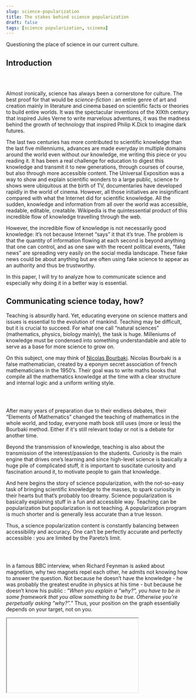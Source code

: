 ```yaml
---
slug: science-popularization
title: The stakes behind science popularization
draft: false
tags: [science popularization, scinema]
---
```


Questioning the place of science in our current culture.

<!--truncate-->


## Introduction

<Image
  srcImage="img/illustrations/science-communication-graph.png"
  altText="science-communication-graph"
  legend="Schematic overview of the field and the actors of science communication according to Carsten
  Könneker (Source: Wikipedia)"
/>

<br />

Almost ironically, science has always been a cornerstone for culture. The
best proof for that would be _science-fiction_ : an entire genre of
art and creation mainly in literature and cinema based on scientific facts
or theories to build entire worlds. It was the spectacular inventions of
the XIXth century that inspired Jules Verne to write marvelous adventures,
it was the madness behind the growth of technology that inspired Philip
K.Dick to imagine dark futures.

The last two centuries has more contributed to scientific knowledge than
the last five millenniums, advances are made everyday in multiple domains
around the world even without _our_ knowledge, me writing this
piece or you reading it. It has been a real challenge for education to
digest this knowledge and transmit it to new generations, through courses
of course, but also through more accessible content. The Universal
Exposition was a way to show and explain scientific wonders to a large
public, science tv shows were ubiquitous at the birth of TV, documentaries
have developed rapidly in the world of cinema. However, all those
initiatives are insignificant compared with what the Internet did for
scientific knowledge. All the sudden, knowledge and information from all
over the world was accessible, readable, editable, creatable. Wikipedia is
the quintessential product of this incredible flow of knowledge travelling
through the web.

However, the incredible flow of knowledge is not necessarily good
knowledge: it’s not because Internet “says” it that it’s true. The problem
is that the quantity of information flowing at each second is beyond
anything that one can control, and as one saw with the recent political
events, “fake news” are spreading very easily on the social media
landscape. These fake news could be about anything but are often using
fake science to appear as an authority and thus be trustworthy.

In this paper, I will try to analyze how to communicate science and
especially why doing it in a better way is essential.

## Communicating science today, how?

Teaching is absurdly hard. Yet, educating everyone on science matters and
issues is essential to the evolution of mankind. Teaching may be
difficult, but it is crucial to succeed. For what one call “natural
sciences” (mathematics, physics, biology mainly), the task is huge.
Milleniums of knowledge must be condensed into something understandable
and able to serve as a base for more science to grow on.

On this subject, one may think of
[Nicolas Bourbaki](https://en.wikipedia.org/wiki/Nicolas_Bourbaki). Nicolas Bourbaki is a false mathematician, created by a eponym secret
association of french mathematicians in the 1950’s. Their goal was to
write maths books that compile all the mathematics knowledge at the time
with a clear structure and internal logic and a uniform writing style.

<Image
  srcImage="https://upload.wikimedia.org/wikipedia/commons/thumb/b/b6/Bourbaki%2C_Theorie_des_ensembles_maitrier.jpg/220px-Bourbaki%2C_Theorie_des_ensembles_maitrier.jpg"
  altText="Elements of mathematics' cover"
  legend="Cover for 'Elements of Mathematics : Set Theory' (Source: Wikipedia)"
/>

<br />

After many years of preparation due to their endless debates, their
“Elements of Mathematics” changed the teaching of mathematics in the whole
world, and today, everyone math book still uses (more or less) the
Bourbaki method. Either if it's still relevant today or not is a debate
for another time.

Beyond the transmission of knowledge, teaching is also about the
transmission of the interest/passion to the students. Curiosity is the
main engine that drives one’s learning and since high-level science is
basically a huge pile of complicated stuff, it is important to suscitate
curiosity and fascination around it, to motivate people to gain that
knowledge.

And here begins the story of science popularization, with the not-so-easy
task of bringing scientific knowledge to the masses, to spark curiosity in
their hearts but that’s probably too dreamy. Science popularization is
basically explaining stuff in a fun and accessible way. Teaching can be
popularization but popularization is not teaching. A popularization
program is much shorter and is generally less accurate than a true lesson.

Thus, a science popularization content is constantly balancing between
accessibility and accuracy. One can’t be perfectly accurate and perfectly
accessible : you are limited by the Pareto’s limit.

<Image
  srcImage="img/illustrations/pareto.png"
  altText="pareto graph"
  legend="On this graph, each blue dot is a science pop. video for example. (Source: ScienceEtonnante)"
/>

<br />

In a famous BBC interview, when Richard Feynman is asked about magnetism,
why two magnets repel each other, he admits not knowing how to answer the
question. Not because he doesn’t have the knowledge - he was probably the
greatest erudite in physics at his time - but because he doesn’t know his
public : “_When you explain a “why?”, you have to be in some framework that you
allow something to be true. Otherwise you’re perpetually asking
“why?”._” Thus, your position on the graph essentially depends on your target,
not on you.

<Iframe
  srcUrl="https://www.youtube.com/embed/36GT2zI8lVA"
  width="360"
  height="203"
  legend="I beg you to watch this entirely."
/>

As a consequence, science popularization is always hiding information : it
is lying. BUT it is the truth in a certain framework, not a certain
_opinion_, and most importantly it doesn’t contradict or betray the
ground truth.

## If science tells the _truth_, why is it so difficult to communicate that?

You realize now that, even with science communication, the notion of truth
is tricky : it is always a truth, based on the context of the
communication, on the public, not necessarily the whole truth. This makes
science communication difficult for those who are not used to it. In
addition, a strong psychological effect is playing its part here : The
Impostor syndrome.

The impostor syndrome is a psychological pattern in which an individual,
in this scenario a scientist, doubts their accomplishments or their
knowledge, convinced that they are not rightful to talk about their
science specialty. They focus on all the things they don’t know, instead
of seeing all the things they can actually explain very well.

On the contrary, for non-scientists, another psychological syndrome can
influence them : the
[Dunning-Kruger effect](https://en.wikipedia.org/wiki/Dunning%E2%80%93Kruger_effect). This effect actually englobes the impostor syndrome but is more known
for the following tendency : an individual with low ability or knowledge
on something will often think having illusory superiority and will
mistakenly evaluate their true expertise on something.

<br />

<Image
  srcImage="https://catalogofbias.org/wp-content/uploads/sites/2/2018/03/dk-effect-1.png"
  altText="dunning-kruger"
  legend={
    <>
      Pic of <em>stupidity</em> early on, the valley of <em>despair</em> i.e. impostor syndrome and
      the slope of enlightenment (Source:{" "}
      <a href="https://catalogofbias.org/2018/03/22/twenty-years-of-bias-and-the-dunning-kruger-effect/">
        Catalog of Bias
      </a>
      )
    </>
  }
/>

The basic application of that effect can be in every football supporter in
the world, thinking they could do a better job on the field when a player
misses a goal. But it also extends to scientific knowledge. This also
comes with a blur between facts and opinion on a subject, as if the
individual is expert enough to develop a valid opinion on the matter.

When you want to verify your opinion, you may introduce a confirmation
bias in your research : you may focus only on the sources validating your
thoughts and not those which contradict it. It’s a classic beginner’s
mistake in science experimentation.

It gets worse when you mix this with social media : the strength of
internet is to be a amazing field for expression, with an emphasis on
personal expression. Everyone can be a media. Every person on the planet
can be plugged, subscribed, linked to your daily thoughts and opinions.
Your followers counter becomes a treacherous measure of the validity of
your sayings : you can be saying non-sense, if it has 3000 likes, that’s
like 3000 people supporting you.

The paradigm of social media is to personalize your experience at an
extreme level. On the basis of your navigation history, previous
purchases, … very sophisticated classifiers can label you precisely :
gender, age, sexual orientation, political orientation, interests. The
website wants you to spend time on it, thus wants to give you only the
content the more adapted to your “internet personality”. It basically
encapsulate your experience with people exactly like you, with the same
opinions and thoughts. It makes you happy but it doesn’t challenge your
mind one bit. Add the fact that you also may be exposed to viral fake
news, if you don’t have any “acquaintance” in your network, that actually
correct this fact, you may believe it your whole life.

Let’s take the example of flat-earthers.

Flat-earth is a (surprisingly large) group of people believing that the
Earth is flat and that all governments are lying about it. This is such an
absurd idea that people didn’t really take them seriously and instead of
carefully explaining why you don’t see the curvature of the globe on the
horizon, people made fun of them. So they started to regroup, to post on
YouTube and social medias nearly scientific content made by them that
fools anyone naive enough or ready to “believe” : they started a
community. This community feeds on mockery to amplify the faith of their
members into this belief and to amplify the links between the members. It
is a social organisation at its core.

Such absurd conspiracy theories don’t come alone : one conspiracy lead
naturally to another, a phenomenon that separates even more these people
from the rest of the society, making a change of mind nearly impossible.

<Iframe
  srcUrl="https://www.youtube.com/embed/T8-YdgU-CF4"
  width="360"
  height="203"
  legend="Video from Mark Sargent about the Flat Earth '''Clues''' ... 1M views."
/>

Flat Earth is born on the Internet from the incredible “knowledge” tools
everyone have at their disposal : a search engine, blogs, forums, social
networks. They were used in a biased way but this bias lead was reported
on their whole internet environment, making it less easy to stumble on the
ground truth.

I recommend watching the amazing documentary Behind the Curve on Netflix
to learn more about this subject.

<Iframe
  srcUrl="https://www.youtube.com/embed/nuAoQsrYJqI"
  width="360"
  height="203"
  legend={
    <>
      Trailer for <em>Behind the Curve</em>
    </>
  }
/>

## Some random thoughts on "what-to-do-now"

The first essential idea is to reconnect with people : science is not
accessible enough, especially when you’re wrong like Flat Earth. It is a
very difficult issue to tackle and I don’t really have a magic answer.
According to me, the education system in science introduce a lot of shame
(especially in France) when you give a wrong answer, and a less fearful
system may be beneficial to attract more students to science, to better
integrate science in culture, etc.

On accessibility, academic science is like a menacing castle with huge
walls : impossible to get in and people in it look down on you. We need to
take down those walls and make science communication friendlier, more
attractive. From my personal experience as a science communicator, linking
science to a another topic, in appearance completely out of it, is a
working solution. By colliding science and cinema together, I can attract
cinema lovers to scientific topics easily. As previously said, being a
science communicator is less about teaching than arousing the curiosity
for science in general.

<Iframe
  srcUrl="https://www.youtube.com/embed/P1VW4ZhPENA"
  width="560"
  height="315"
  legend="My video on the analysis of fluids dynamics in the VFX industry"
/>

Another idea I applied is to change the look of science. If you try to
read a scientific paper, you may be giving up without really going into
it. Scientific are not designers at all, and render an idea visually
demands time they often don’t have, so most of the papers or posters are
really austere and poorly attractive, without even mentioning the actual
look of an equation, closer to hieroglyphs than words. Science
communication must decipher science for the public and propose a more
attractive look. On my channel, I use the visual esthetics of cinema to
get unusual scientific content : by embedding scientific visuals inside a
movie, I can make them fun to look at in a very easy and convenient way.

Of course, let's not forget the basic rules of science communication :
always check and show your sources, don't be afraid to make mistakes and
have the energy to correct them, submit your work to a variety of people
to gain feedback, ... I will stop this here before it turns into a
Linkedin motivational post.

## Conclusion

I tried to give an view of science communication today, what is at stake,
why it is so difficult and necessary in our world context and how to maybe
make it better. I remind that this survey is, often like a science
communication content itself, a restricted point of view on the truth.

Thanks for reading !
